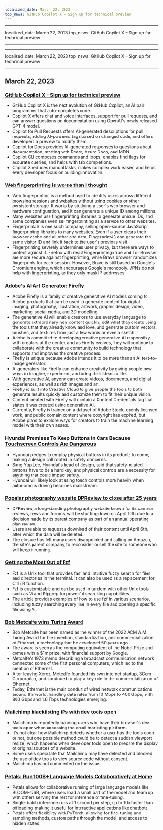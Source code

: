 ```yaml
---
localized_date: March 22, 2023
top_news: GitHub Copilot X – Sign up for technical preview
---
```


---

localized_date: March 22, 2023
top_news: GitHub Copilot X – Sign up for technical preview

---

---

localized_date: March 22, 2023
top_news: GitHub Copilot X – Sign up for technical preview

---



<CallToAction />

<Steps>

## March 22, 2023

### [GitHub Copilot X – Sign up for technical preview](https://github.blog/2023-03-22-github-copilot-x-the-ai-powered-developer-experience/?ref=hackernewsgpt.com)

- GitHub Copilot X is the next evolution of GitHub Copilot, an AI pair programmer that auto-completes code.
- Copilot X offers chat and voice interfaces, support for pull requests, and can answer questions on documentation using OpenAI's newly released GPT-4 model.
- Copilot for Pull Requests offers AI-generated descriptions for pull requests, adding AI-powered tags based on changed code, and offers developers a preview to modify them.
- Copilot for Docs provides AI-generated responses to questions about documentation, starting with React, Azure Docs, and MDN.
- Copilot CLI composes commands and loops, enables find flags for accurate queries, and helps with tab completions.
- Copilot X reduces manual tasks, makes complex work easier, and helps every developer focus on building innovation.

### [Web fingerprinting is worse than I thought](https://www.bitestring.com/posts/2023-03-19-web-fingerprinting-is-worse-than-I-thought.html?ref=hackernewsgpt.com)

- Web fingerprinting is a method used to identify users across different browsing sessions and websites without using cookies or other persistent storage. It works by studying a user's web browser and hardware configuration, and it can generate a unique ID among millions.
- Many websites use fingerprinting libraries to generate unique IDs, and some companies even sell fingerprinting as a service to other websites.
- FingerprintJS is one such company, selling open-source JavaScript fingerprinting libraries to many websites. Even if a user clears their browser cache and all other site data, FingerprintJS can generate the same visitor ID and link it back to the user's previous visit.
- Fingerprinting severely undermines user privacy, but there are ways to protect against it. Firefox with resistFingerprinting=true and Tor Browser are more secure against fingerprinting, while Brave browser randomizes fingerprints for each session. However, Brave is still based on Google's Chromium engine, which encourages Google's monopoly. VPNs do not help with fingerprinting, as they only mask IP addresses.

### [Adobe's AI Art Generator: Firefly](https://www.adobe.com/sensei/generative-ai/firefly.html?ref=hackernewsgpt.com)

- Adobe Firefly is a family of creative generative AI models coming to Adobe products that can be used to generate content for digital imaging, photography, illustration, artwork, graphic design, video, marketing, social media, and 3D modelling.
- The generative AI will enable creators to use everyday language to generate extraordinary new content quickly, edit what they create using the tools that they already know and love, and generate custom vectors, brushes, and textures from just a few words or even a sketch.
- Adobe is committed to developing creative generative AI responsibly with creators at the center, and as Firefly evolves, they will continue to collaborate with the creative community to build technology that supports and improves the creative process.
- Firefly is unique because Adobe intends it to be more than an AI text-to-image generator.
- AI generators like Firefly can enhance creativity by giving people new ways to imagine, experiment, and bring their ideas to life.
- With generative AI, anyone can create videos, documents, and digital experiences, as well as rich images and art.
- Firefly is built into Creative Cloud to give people the tools to both generate results quickly and customize them to fit their unique vision.
- Content created with Firefly will contain a Content Credentials tag that states it was created using generative AI.
- Currently, Firefly is trained on a dataset of Adobe Stock, openly licensed work, and public domain content where copyright has expired, but Adobe plans to explore ways for creators to train the machine learning model with their own assets.

### [Hyundai Promises To Keep Buttons in Cars Because Touchscreen Controls Are Dangerous](https://www.thedrive.com/news/hyundai-promises-to-keep-buttons-in-cars-because-touchscreen-controls-are-dangerous?ref=hackernewsgpt.com)

- Hyundai pledges to employ physical buttons in its products to come, making a design call rooted in safety concerns.
- Sang Yup Lee, Hyundai's head of design, said that safety-related buttons have to be a hard key, and physical controls are a necessity for anything that could impact safety.
- Hyundai will likely look at using touch controls more heavily when autonomous driving becomes mainstream.

### [Popular photography website DPReview to close after 25 years](https://www.dpreview.com/news/5901145460/dpreview-com-to-close?ref=hackernewsgpt.com)

- DPReview, a long-standing photography website known for its camera reviews, news and forums, will be shutting down on April 10th due to a decision made by its parent company as part of an annual operating plan review.
- Users are able to request a download of their content until April 6th, after which the data will be deleted.
- The closure has left many users disappointed and calling on Amazon, the site's parent company, to reconsider or sell the site to someone who will keep it running.

### [Getting the Most Out of Fzf](https://andrew-quinn.me/fzf/?ref=hackernewsgpt.com)

- Fzf is a Unix tool that provides fast and intuitive fuzzy search for files and directories in the terminal. It can also be used as a replacement for Ctrl+R function.
- Fzf is customizable and can be used in tandem with other Unix tools such as Vi and Ripgrep for powerful searching capabilities.
- The article provides examples of how to use fzf in various scenarios, including fuzzy searching every line in every file and opening a specific file using Vi.

### [Bob Metcalfe wins Turing Award](https://amturing.acm.org/?2023=&ref=hackernewsgpt.com)

- Bob Metcalfe has been named as the winner of the 2022 ACM A.M. Turing Award for the invention, standardization, and commercialization of Ethernet, a technology that he developed 50 years ago.
- The award is seen as the computing equivalent of the Nobel Prize and comes with a $1m prize, with financial support by Google.
- Metcalfe's 1973 memo describing a broadcast communication network connected some of the first personal computers, which led to the creation of Ethernet.
- After leaving Xerox, Metcalfe founded his own internet startup, 3Com Corporation, and continued to play a key role in the commercialization of Ethernet.
- Today, Ethernet is the main conduit of wired network communications around the world, handling data rates from 10 Mbps to 400 Gbps, with 800 Gbps and 1.6 Tbps technologies emerging.

### Mailchimp blacklisting IPs with dev tools open

- Mailchimp is reportedly banning users who have their browser's dev tools open when accessing the email marketing platform.
- It's not clear how Mailchimp detects whether a user has the tools open or not, but one possible method could be to detect a sudden viewport resize, which happens when developer tools open to prepare the display of original sources of a website.
- Some users speculate that Mailchimp may have detected and blocked the use of dev tools to view source code without consent.
- Mailchimp has not commented on the issue.

### [Petals: Run 100B+ Language Models Collaboratively at Home](https://petals.ml/?ref=hackernewsgpt.com)

- Petals allows for collaborative running of large language models like BLOOM-176B, where users load a small part of the model and team up with others serving the rest for inference or fine-tuning.
- Single-batch inference runs at 1 second per step, up to 10x faster than offloading, making it useful for interactive applications like chatbots.
- Petals offers flexibility with PyTorch, allowing for fine-tuning and sampling methods, custom paths through the model, and access to hidden states.

</Steps>
